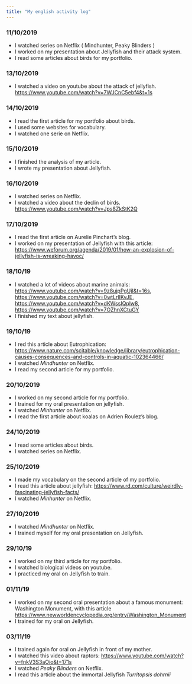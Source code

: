 ```yaml
---
title: "My english activity log"
---
```


### **11/10/2019**  

* I watched series on Netflix ( Mindhunter, Peaky Blinders )
* I worked on my presentation about Jellyfish and their attack system. 
* I read some articles about birds for my portfolio.

### **13/10/2019**

* I watched a video on youtube about the attack of jellyfish.
<https://www.youtube.com/watch?v=7WJCnC5ebf4&t=1s>

### **14/10/2019**

* I read the first article for my portfolio about birds.
* I used some websites for vocabulary.
* I watched one serie on Netflix.

### **15/10/2019**

* I finished the analysis of my article.
* I wrote my presentation about Jellyfish.

### **16/10/2019**

* I watched series on Netflix.
* I watched a video about the declin of birds.
<https://www.youtube.com/watch?v=Jps8ZkStK2Q>

### **17/10/2019**

* I read the first article on Aurelie Pinchart's blog.
* I worked on my presentation of Jellyfish with this article: <https://www.weforum.org/agenda/2019/01/how-an-explosion-of-jellyfish-is-wreaking-havoc/>

### **18/10/19**

* I watched a lot of videos about marine animals:
<https://www.youtube.com/watch?v=9z8ujpPgUjI&t=16s>, <https://www.youtube.com/watch?v=0wtLrlIKvJE>, <https://www.youtube.com/watch?v=dKWssIQplw8>, <https://www.youtube.com/watch?v=7OZhnXCtuGY> 
* I finished my text about jellyfish.

### **19/10/19**

* I red this article about Eutrophication: <https://www.nature.com/scitable/knowledge/library/eutrophication-causes-consequences-and-controls-in-aquatic-102364466/>
* I watched *Mindhunter* on Netflix.
* I read my second article for my portfolio.

### **20/10/2019**

* I worked on my second article for my portfolio.
* I trained for my oral presentation on jellyfish.
* I watched *Minhunter* on Netflix. 
* I read the first article about koalas on Adrien Roulez's blog. 

### **24/10/2019**

* I read some articles about birds.
* I watched series on Netflix.

### **25/10/2019**

* I made my vocabulary on the second article of my portfolio.
* I read this article about jellyfish: <https://www.rd.com/culture/weirdly-fascinating-jellyfish-facts/> 
* I watched *Minhunter* on Netflix.

### **27/10/2019**

* I watched *Mindhunter* on Netflix.
* I trained myself for my oral presentation on Jellyfish.

### **29/10/19**

* I worked on my third article for my portfolio.
* I watched biological videos on youtube.
* I practiced my oral on Jellyfish to train.

### **01/11/19**

* I worked on my second oral presentation about a famous monument: Washington Monument, with this article <https://www.newworldencyclopedia.org/entry/Washington_Monument>
* I trained for my oral on Jellyfish.

### **03/11/19**

* I trained again for oral on Jellyfish in front of my mother.
* I watched this video about raptors: <https://www.youtube.com/watch?v=fnkV3S3aOio&t=171s>
* I watched *Peaky Blinders* on Netflix.
* I read this article about the immortal Jellyfish *Turritopsis dohrnii* <Turritopsis dohrnii>
